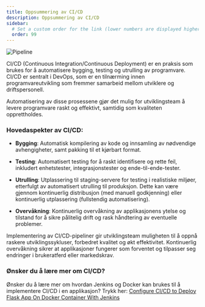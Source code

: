 ```yaml
---
title: Oppsummering av CI/CD
description: Oppsummering av CI/CD
sidebar:
  # Set a custom order for the link (lower numbers are displayed higher up)
  order: 99
---
```


![Pipeline](../../../../public/images/CICD/Pipeline.png)

CI/CD (Continuous Integration/Continuous Deployment) er en praksis som brukes for å automatisere bygging, testing og utrulling av programvare. CI/CD er sentralt i DevOps, som er en tilnærming innen programvareutvikling som fremmer samarbeid mellom utviklere og driftspersonell.

Automatisering av disse prosessene gjør det mulig for utviklingsteam å levere programvare raskt og effektivt, samtidig som kvaliteten opprettholdes.

### Hovedaspekter av CI/CD:

- **Bygging**: Automatisk kompilering av kode og innsamling av nødvendige avhengigheter, samt pakking til et kjørbart format.

- **Testing**: Automatisert testing for å raskt identifisere og rette feil, inkludert enhetstester, integrasjonstester og ende-til-ende-tester.

- **Utrulling**: Utplassering til staging-servere for testing i realistiske miljøer, etterfulgt av automatisert utrulling til produksjon. Dette kan være gjennom kontinuerlig distribusjon (med manuell godkjenning) eller kontinuerlig utplassering (fullstendig automatisering).

- **Overvåkning**: Kontinuerlig overvåkning av applikasjonens ytelse og tilstand for å sikre pålitelig drift og rask håndtering av eventuelle problemer.

Implementering av CI/CD-pipeliner gir utviklingsteam muligheten til å oppnå raskere utviklingssykluser, forbedret kvalitet og økt effektivitet. Kontinuerlig overvåkning sikrer at applikasjoner fungerer som forventet og tilpasser seg endringer i brukeratferd eller markedskrav. 

### Ønsker du å lære mer om CI/CD?

Ønsker du å lære mer om hvordan Jenkins og Docker kan brukes til å implementere CI/CD i en applikasjon?
Trykk her: [Configure CI/CD to Deploy Flask App On Docker Container With Jenkins](https://medium.com/@Abhiney27/configure-ci-cd-to-deploy-flask-app-on-docker-container-with-jenkins-ae350b306c6b)



<LikeThisPage />
